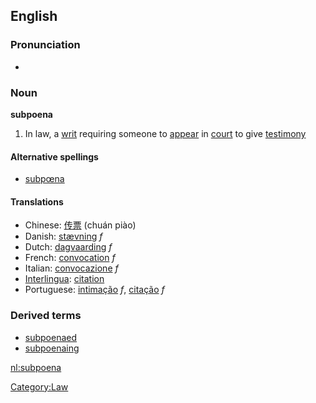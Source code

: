 ==English==
===Pronunciation===
*{{audio|en-us-subpoena.ogg|Audio (US)}}

===Noun===
{{wikipedia}}
'''subpoena'''

# In law, a [[writ]] requiring someone to [[appear]] in [[court]] to give [[testimony]]

====Alternative spellings====
*[[subpœna]]

====Translations====
*Chinese: [[传票]] (chuán piào)
*Danish: [[stævning]] ''f''
*Dutch: [[dagvaarding]] ''f''
*French: [[convocation]] ''f''
*Italian: [[convocazione]] ''f''
*[[Interlingua]]: [[citation]]
*Portuguese: [[intimação]] ''f'', [[citação]] ''f''

===Derived terms===
*[[subpoenaed]]
*[[subpoenaing]]

[[Category:Law]]

[[nl:subpoena]]